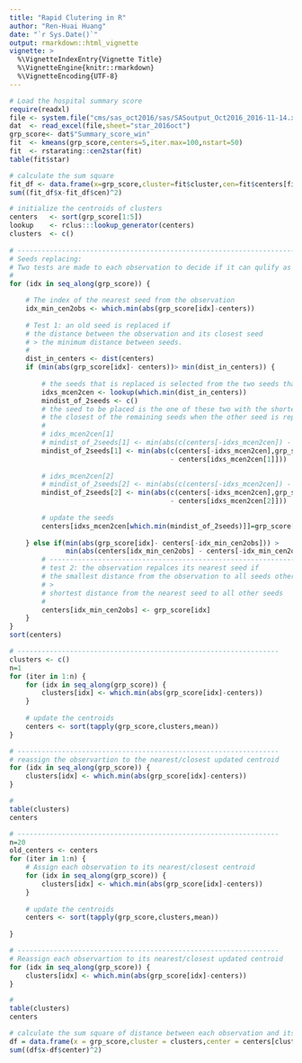 ```yaml
---
title: "Rapid Clutering in R"
author: "Ren-Huai Huang"
date: "`r Sys.Date()`"
output: rmarkdown::html_vignette
vignette: >
  %\VignetteIndexEntry{Vignette Title}
  %\VignetteEngine{knitr::rmarkdown}
  %\VignetteEncoding{UTF-8}
---
```


```r
# Load the hospital summary score
require(readxl)
file <- system.file("cms/sas_oct2016/sas/SASoutput_Oct2016_2016-11-14.xlsx",package="cmsdata")
dat  <- read_excel(file,sheet="star_2016oct")
grp_score<- dat$"Summary_score_win"
fit  <- kmeans(grp_score,centers=5,iter.max=100,nstart=50)
fit  <- rstarating::cen2star(fit)
table(fit$star)

# calculate the sum square
fit_df <- data.frame(x=grp_score,cluster=fit$cluster,cen=fit$centers[fit$cluster])
sum((fit_df$x-fit_df$cen)^2)
```

```r
# initialize the centroids of clusters
centers   <- sort(grp_score[1:5])
lookup    <- rclus:::lookup_generator(centers)
clusters  <- c()
 
# ---------------------------------------------------------------------------
# Seeds replacing: 
# Two tests are made to each observation to decide if it can qulify as a new seed.
# 
for (idx in seq_along(grp_score)) {

    # The index of the nearest seed from the observation
    idx_min_cen2obs <- which.min(abs(grp_score[idx]-centers))
    
    # Test 1: an old seed is replaced if 
    # the distance between the observation and its closest seed 
    # > the minimum distance between seeds. 
    # 
    dist_in_centers <- dist(centers)
    if (min(abs(grp_score[idx]- centers))> min(dist_in_centers)) {
        
        # the seeds that is replaced is selected from the two seeds that are closest to each other
        idxs_mcen2cen <- lookup(which.min(dist_in_centers))
        mindist_of_2seeds <- c()
        # the seed to be placed is the one of these two with the shortest distance to 
        # the closest of the remaining seeds when the other seed is repalced by the current observation 
        # 
        # idxs_mcen2cen[1]
        # mindist_of_2seeds[1] <- min(abs(c(centers[-idxs_mcen2cen]) - centers[idxs_mcen2cen[1]]))
        mindist_of_2seeds[1] <- min(abs(c(centers[-idxs_mcen2cen],grp_score[idx]) 
                                        - centers[idxs_mcen2cen[1]]))
        
        # idxs_mcen2cen[2]
        # mindist_of_2seeds[2] <- min(abs(c(centers[-idxs_mcen2cen]) - centers[idxs_mcen2cen[2]]))
        mindist_of_2seeds[2] <- min(abs(c(centers[-idxs_mcen2cen],grp_score[idx]) 
                                        - centers[idxs_mcen2cen[2]]))
        
        # update the seeds
        centers[idxs_mcen2cen[which.min(mindist_of_2seeds)]]=grp_score[idx]
        
    } else if(min(abs(grp_score[idx]- centers[-idx_min_cen2obs])) > 
              min(abs(centers[idx_min_cen2obs] - centers[-idx_min_cen2obs]))){
        # ----------------------------------------------------------------------------------
        # test 2: the observation repalces its nearest seed if
        # the smallest distance from the observation to all seeds other than the nearest one 
        # >
        # shortest distance from the nearest seed to all other seeds
        #
        centers[idx_min_cen2obs] <- grp_score[idx]
    }
}
sort(centers)
```


```r
# -----------------------------------------------------------------
clusters <- c()
n=1
for (iter in 1:n) {
    for (idx in seq_along(grp_score)) {
        clusters[idx] <- which.min(abs(grp_score[idx]-centers))
    }
    
    # update the centroids
    centers <- sort(tapply(grp_score,clusters,mean)) 
}

# -----------------------------------------------------------------
# reassign the observartion to the nearest/closest updated centroid
for (idx in seq_along(grp_score)) {
    clusters[idx] <- which.min(abs(grp_score[idx]-centers))
}

#
table(clusters)
centers
```

```r
# -----------------------------------------------------------------
n=20
old_centers <- centers
for (iter in 1:n) {
    # Assign each observation to its nearest/closest centroid
    for (idx in seq_along(grp_score)) {
        clusters[idx] <- which.min(abs(grp_score[idx]-centers))
    }
    
    # update the centroids
    centers <- sort(tapply(grp_score,clusters,mean)) 
    
}

# -----------------------------------------------------------------
# Reassign each observartion to its nearest/closest updated centroid
for (idx in seq_along(grp_score)) {
    clusters[idx] <- which.min(abs(grp_score[idx]-centers))
}

#
table(clusters)
centers
```

```r


# calculate the sum square of distance between each observation and its corresponding centers.
df = data.frame(x = grp_score,cluster = clusters,center = centers[clusters])
sum((df$x-df$center)^2)
```




















